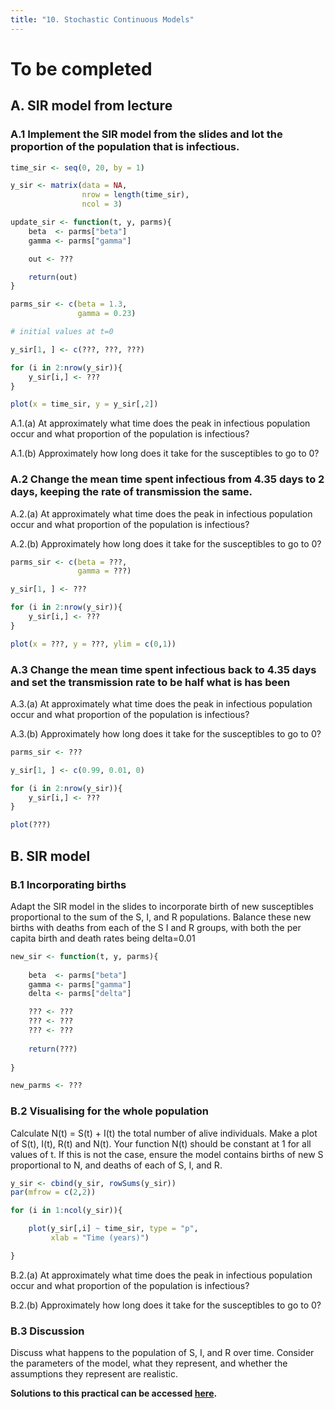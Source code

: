 ```yaml
---
title: "10. Stochastic Continuous Models"
---
```


# To be completed

## A. SIR model from lecture

### A.1 Implement the SIR model from the slides and lot the proportion of the population that is infectious.

```r
time_sir <- seq(0, 20, by = 1)

y_sir <- matrix(data = NA,
                nrow = length(time_sir),
                ncol = 3)

update_sir <- function(t, y, parms){
    beta  <- parms["beta"]
    gamma <- parms["gamma"]

    out <- ???

    return(out)
}

parms_sir <- c(beta = 1.3,
               gamma = 0.23)

# initial values at t=0

y_sir[1, ] <- c(???, ???, ???)

for (i in 2:nrow(y_sir)){
    y_sir[i,] <- ???
}

plot(x = time_sir, y = y_sir[,2])
```

A.1.(a) At approximately what time does the peak in infectious population occur and what proportion of the population is infectious?

A.1.(b) Approximately how long does it take for the susceptibles to go to 0?

### A.2 Change the mean time spent infectious from 4.35 days to 2 days, keeping the rate of transmission the same.

A.2.(a) At approximately what time does the peak in infectious population occur and what proportion of the population is infectious?

A.2.(b) Approximately how long does it take for the susceptibles to go to 0?

```r
parms_sir <- c(beta = ???,
               gamma = ???)

y_sir[1, ] <- ???

for (i in 2:nrow(y_sir)){
    y_sir[i,] <- ???
}

plot(x = ???, y = ???, ylim = c(0,1))
```

### A.3 Change the mean time spent infectious back to 4.35 days and set the transmission rate to be half what is has been

A.3.(a) At approximately what time does the peak in infectious population occur and what proportion of the population is infectious?

A.3.(b) Approximately how long does it take for the susceptibles to go to 0?

```r
parms_sir <- ???

y_sir[1, ] <- c(0.99, 0.01, 0)

for (i in 2:nrow(y_sir)){
    y_sir[i,] <- ???
}

plot(???)
```

## B. SIR model

### B.1 Incorporating births

Adapt the SIR model in the slides to incorporate birth of new susceptibles proportional to the sum of the S, I, and R populations. Balance these new births with deaths from each of the S I and R groups, with both the per capita birth and death rates being delta=0.01

```r
new_sir <- function(t, y, parms){
	
    beta  <- parms["beta"]
    gamma <- parms["gamma"]
    delta <- parms["delta"]

    ??? <- ???
    ??? <- ???
    ??? <- ???    
    	
    return(???)
    
}

new_parms <- ???
```

### B.2 Visualising for the whole population

Calculate N(t) = S(t) + I(t) the total number of alive individuals. Make a plot of S(t), I(t), R(t) and N(t). Your function N(t) should be constant at 1 for all values of t. If this is not the case, ensure the model contains births of new S proportional to N, and deaths of each of S, I, and R.

```r

y_sir <- cbind(y_sir, rowSums(y_sir))
par(mfrow = c(2,2))

for (i in 1:ncol(y_sir)){

    plot(y_sir[,i] ~ time_sir, type = "p", 
         xlab = "Time (years)")

}
```

B.2.(a) At approximately what time does the peak in infectious population occur and what proportion of the population is infectious?

B.2.(b) Approximately how long does it take for the susceptibles to go to 0?

### B.3 Discussion

Discuss what happens to the population of S, I, and R over time. Consider the parameters of the model, what they represent, and whether the assumptions they represent are realistic.

**Solutions to this practical can be accessed [here](03_DiscreteDeterministic_solutions.qmd).**
